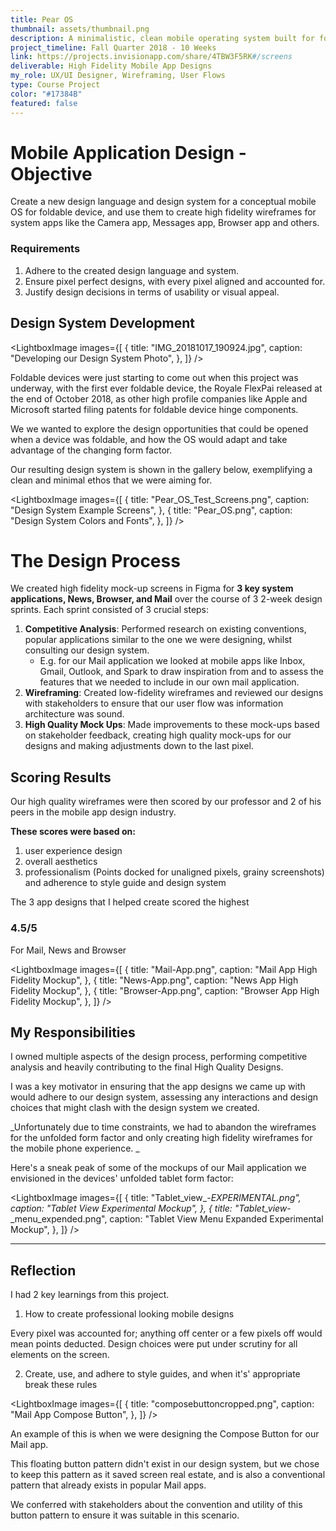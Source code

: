 ```yaml
---
title: Pear OS
thumbnail: assets/thumbnail.png
description: A minimalistic, clean mobile operating system built for foldable devices
project_timeline: Fall Quarter 2018 - 10 Weeks
link: https://projects.invisionapp.com/share/4TBW3F5RK#/screens
deliverable: High Fidelity Mobile App Designs
my_role: UX/UI Designer, Wireframing, User Flows
type: Course Project
color: "#17384B"
featured: false
---
```


# Mobile Application Design - Objective

Create a new design language and design system for a conceptual mobile OS for foldable device, and use them to create high fidelity wireframes for system apps like the Camera app, Messages app, Browser app and others.

### Requirements

1. Adhere to the created design language and system.
2. Ensure pixel perfect designs, with every pixel aligned and accounted for.
3. Justify design decisions in terms of usability or visual appeal.

## Design System Development

<LightboxImage
  images={[
    {
      title: "IMG_20181017_190924.jpg",
      caption: "Developing our Design System Photo",
    },
  ]}
/>

Foldable devices were just starting to come out when this project was underway, with the first ever foldable device, the Royale FlexPai released at the end of October 2018,
as other high profile companies like Apple and Microsoft started filing patents for foldable device hinge components.

We we wanted to explore the design opportunities that could be opened when a device was foldable, and how the OS would adapt and take advantage
of the changing form factor.

Our resulting design system is shown in the gallery below, exemplifying a clean and minimal ethos that we were aiming for.

<LightboxImage
  images={[
    {
      title: "Pear_OS_Test_Screens.png",
      caption: "Design System Example Screens",
    },
    {
      title: "Pear_OS.png",
      caption: "Design System Colors and Fonts",
    },
  ]}
/>

# The Design Process

We created high fidelity mock-up screens in Figma for **3 key system applications, News, Browser, and Mail** over the course of 3 2-week design sprints. Each sprint consisted of 3 crucial steps:

1. **Competitive Analysis**: Performed research on existing conventions, popular applications similar to the one we were designing, whilst consulting our design system.
   - E.g. for our Mail application we looked at mobile apps like Inbox, Gmail, Outlook, and Spark to draw inspiration from and to assess the features that we needed to include in our own mail application.
2. **Wireframing**: Created low-fidelity wireframes and reviewed our designs with stakeholders to ensure that our user flow was information architecture was sound.
3. **High Quality Mock Ups**: Made improvements to these mock-ups based on stakeholder feedback, creating high quality mock-ups for our designs and making adjustments down to the last pixel.

## Scoring Results

Our high quality wireframes were then scored by our professor and 2 of his peers in the mobile app design industry.

**These scores were based on:**

1. user experience design
2. overall aesthetics
3. professionalism (Points docked for unaligned pixels, grainy screenshots) and adherence to style guide and design system

The 3 app designs that I helped create scored the highest 

<div className="scores">
  <div>
    <h3> 4.5/5 </h3>
    <p>For Mail, News and Browser</p>
  </div>                                                
</div>

<LightboxImage
  images={[
    {
      title: "Mail-App.png",
      caption: "Mail App High Fidelity Mockup",
    },
    {
      title: "News-App.png",
      caption: "News App High Fidelity Mockup",
    },
    {
      title: "Browser-App.png",
      caption: "Browser App High Fidelity Mockup",
    },
  ]}
/>

## **My Responsibilities**

I owned multiple aspects of the design process, performing competitive analysis and heavily contributing to the final High Quality Designs.

I was a key motivator in ensuring that the app designs we came up with would adhere to our design system, assessing any interactions and design choices that
might clash with the design system we created.

_Unfortunately due to time constraints, we had to abandon the wireframes for the unfolded form factor and only creating high fidelity wireframes for 
the mobile phone experience. _

Here's a sneak peak of some of the mockups of our Mail application we envisioned in the devices' unfolded tablet form factor:

<LightboxImage
  images={[
    {
      title: "Tablet_view_-_EXPERIMENTAL.png",
      caption: "Tablet View Experimental Mockup",
    },
    {
      title: "Tablet_view_-_menu_expended.png",
      caption: "Tablet View Menu Expanded Experimental Mockup",
    },
  ]}
/>

---

## Reflection

I had 2 key learnings from this project.

1. How to create professional looking mobile designs

  Every pixel was accounted for; anything off center or a few pixels off would mean points deducted. Design choices were put under scrutiny for all elements on the screen.

2. Create, use, and adhere to style guides, and when it's' appropriate break these rules

<LightboxImage
  images={[
    {
      title: "composebuttoncropped.png",
      caption: "Mail App Compose Button",
    },
  ]}
/>

An example of this is when we were designing the Compose Button for our Mail app. 

This floating button pattern didn't exist in our design system, but we chose to keep this pattern as it saved
screen real estate, and is also a conventional pattern that already exists in popular Mail apps. 

We conferred with stakeholders about the convention and utility of this button pattern to ensure it was suitable in this scenario.




